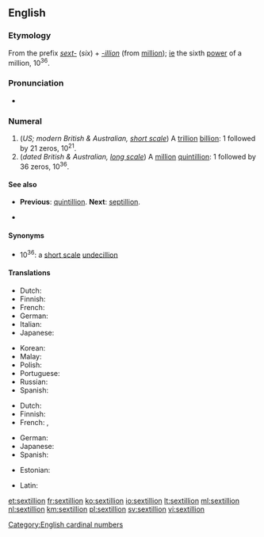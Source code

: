 {{also|Sextillion}}
==English==

===Etymology===
From the prefix ''[[sext-]]'' (''six'') + ''[[-illion]]'' (from [[million]]); [[ie]] the sixth [[power]] of a million, 10<sup>36</sup>.

===Pronunciation===
* {{rhymes|ɪljən|lang=en}}

===Numeral===
{{head|en|numeral}}

# (''US; modern British & Australian, [[w:Long and short scales|short scale]]'') A [[trillion]] [[billion]]: 1 followed by 21 zeros, 10<sup>21</sup>.
# (''dated British & Australian, [[w:Long and short scales|long scale]]'') A [[million]] [[quintillion]]: 1 followed by 36 zeros, 10<sup>36</sup>.

====See also====
* {{qualifier|short and long scale}} '''Previous''': [[quintillion]]. '''Next''': [[septillion]].
*{{l|en|zetta-}}
====Synonyms====
* 10<sup>36</sup>: a [[w:Long and short scales|short scale]] [[undecillion]]

====Translations====
{{trans-top|a trillion billion, 10<sup>21</sup>}}
* Dutch: {{t+|nl|triljard}}
* Finnish: {{t|fi|triljardi}}
* French: {{t+|fr|trilliard}}
* German: {{t+|de|Trilliarde}}
* Italian: {{t+|it|triliardo}}
* Japanese: {{t|ja|十垓|tr=jū-gai}}
{{trans-mid}}
* Korean: {{t|ko|십해}}
* Malay: {{t|ms|sekstilion}}
* Polish: {{t+|pl|tryliard|m}}
* Portuguese: {{t+|pt|sextilhão}}
* Russian: {{t+|ru|секстиллио́н|m}}
* Spanish: {{t|es|mil trillones}}
{{trans-bottom}}

{{trans-top|a million quintillion, 10<sup>36</sup>}}
* Dutch: {{t|nl|sextiljoen}}
* Finnish: {{t+|fi|sekstiljoona}}
* French: {{t+|fr|frantic}}, {{t+|fr|sextillion}}
{{trans-mid}}
* German: {{t+|de|Sextillion}}
* Japanese: {{t|ja|一澗|tr=ikkan}}
* Spanish: {{t+|es|sextillón}}
{{trans-bottom}}

{{checktrans-top}}
* Estonian: {{t-check|et|sekstiljon}}
{{trans-mid}}
* Latin: {{t-check|la|sextillio}}
{{trans-bottom}}

[[Category:English cardinal numbers]]

[[et:sextillion]]
[[fr:sextillion]]
[[ko:sextillion]]
[[io:sextillion]]
[[lt:sextillion]]
[[ml:sextillion]]
[[nl:sextillion]]
[[km:sextillion]]
[[pl:sextillion]]
[[sv:sextillion]]
[[vi:sextillion]]